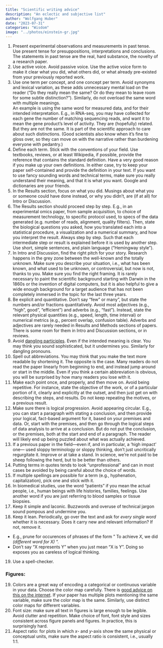 ```yaml
---
title: "Scientific writing advice"
description: "An eclectic and subjective list"
author: "Wolfgang Huber"
date: "2023-07-31"
categories: "Wisdom"
image: "../photos/einstein-gr.jpg"
---
```


1. Present experimental observations and measurements in past tense. Use present tense for presuppositions, interpretations and conclusions. The statements in past tense are the real, hard substance, the novelty of a research paper. 
2. Use active voice. Avoid passive voice. Use the active voice form to make it clear what you did, what others did, or what already pre-existed from your previously reported work.
3. Use one term per concept, and one concept per term. Avoid synonyms and lexical variation, as these adds unnecessary mental load on the reader (“Do they really mean the same? Or do they mean to leave room for some subtle distinction?”). Similarly, do not overload the same word with multiple meanings.\
An example is using the same word for measured data, and for their intended interpretation. E.g., in RNA-seq, you may have collected for each gene the number of matching sequencing reads, and want it to mean the gene product's level of activity. They are (hopefully) related. But they are not the same. It is part of the scientific approach to care about such distinctions. (Good scientists also know when it's fine to gloss over, so they can move on with the narrative rather than burdening everyone with pedantry.)
4. Define each term. Stick with the conventions of your field. Use textbooks, reviews, or at least Wikipedia, if possible, provide the reference that contains the standard definition. Have a very good reason if you make up your own definitions. In either case, try to keep your paper self-contained and provide the definition in your text. 
If you want to use fancy sounding words and technical terms, make sure you really understand their meaning, and that it is what you want. Google and dictionaries are your friends.
5. In the Results section, focus on what you did. Musings about what you or someone could have done instead, or why you didn't, are (if at all) for Intro or Discussion. 
6. The Results section should proceed step by step. E.g., in an experimental omics paper, from sample acquisition, to choice of measurement technology, to specific protocol used, to specs of the data generated (e.g. number of reads, alignment, quality filters). Then, state the biological questions you asked, how you translated each into a statistical procedure, a visualization and a numerical summary, and how you interpret the result. Always step by step. Such that each intermediate step or result is explained before it is used by another step. Use short, simple sentences, and plain language ("Hemingway style").
7. In Intro and Discussion, find the right pitch for your story. Research happens in the grey zone between the well-known and the totally unknown. Make sure you describe your situation, i.e., what has been known, and what used to be unknown, or controversial, but now is not, thanks to you. Make sure you find the right framing. It is rarely necessary to paint the scientific background starting with Darwin in the 1860s or the invention of digital computers, but it is also helpful to give a wide enough background for a target audience that has not been completely immersed in the topic for the last three years. 
8. Be explicit and quantitative. Don't say "few" or many", but state the numbers and/or fractions quantitatively. Avoid most adjectives (e.g., "high", good", "efficient") and adverbs (e.g., "fast"). Instead, state the relevant physical quantities (e.g., speed, length, time interval) or numerical metrics (e.g., percent overlap, confusion table). Adverbs and adjectives are rarely needed in Results and Methods sections of papers. There is some room for them in Intro and Discussion sections, or in reviews. 
9. Avoid [dangling participles](https://www.vocabulary.com/dictionary/dangling%20participle). Even if the intended meaning is clear. You may think you sound sophisticated, but it undermines you. Similarly for dangling pronouns.
10. Spell out abbreviations. You may think that you make the text more readable by shortening it. The opposite is the case. Many readers do not read the paper linearly from beginning to end, and instead jump around or start in the middle. Even if you think a certain abbreviation is obvious, you will be surprised by how many readers you lose with it. 
11. Make each point once, and properly, and then move on. Avoid being repetitive. For instance, state the objective of the work, or of a particular portion of it, clearly and explicitly at the outset, and then just get on with describing the steps, and results. Do not keep repeating the motives, or a previous result.
12. Make sure there is logical progression. Avoid appearing circular. E.g., you can start a paragraph with stating a conclusion, and then provide your logical, fact-based argument for it, based on your premises and data. Or, start with the premises, and then go through the logical steps of data analysis to arrive at a conclusion. But do not put the conclusion, or the premises, both at the start and end of a paragraph. The reader will likely end up being puzzled about what was actually achieved.
13. If a previous paper in the field---even if, and in particular, a 'high impact' one--- used sloppy terminology or sloppy thinking, don't just uncritically regurgitate it. Improve or at take a stand. In science, we're not paid to be sheep following the herd, but to be better than others.
14. Putting terms in quotes tends to look "unprofessional" and can in most cases be avoided by being careful about the choice of words.  
15. If multiple spellings are possible for a term (e.g., hyphenation, capitalization), pick one and stick with it.
16. In biomedical studies, use the word "patients" if you mean the actual people, i.e., human beings with life histories, families, feelings. Use another word if you are just referring to blood samples or tissue biopsies. 
17. Keep it simple and laconic. Buzzwords and overuse of technical jargon sound pompous and undermine you.
18. Keep it lean. Periodically, go over the text and ask for *every single word* whether it is necessary. Does it carry new and relevant information? If not, remove it.
   * E.g., prune for occurences of phrases of the form " To achieve *X*, we did *(different word for X)* ".
   * Don't say "X represents Y" when you just mean "X is Y". Doing so exposes you as careless of logical thinking.
19. Use a spell-checker.

### Figures:
19. Colors are a great way of encoding a categorical or continuous variable in your data. Choose the color map carefully. There is [good advice on this on the internet](https://ggplot2-book.org/scales-colour). If your paper has multiple plots mentioning the same variable, make sure the color map is the same. Similarly, use distinct color maps for different variables.
20. Font size: make sure all text in figures is large enough to be legible. Avoid clutter and repetition. Make choice of font, font style and sizes consistent across figure panels and figures. In practice, this is surprisingly hard.
21. Aspect ratio: for plots in which $x$- and $y$-axis show the same physical or conceptual units, make sure the aspect ratio is consistent, i.e., usually 1:1.
